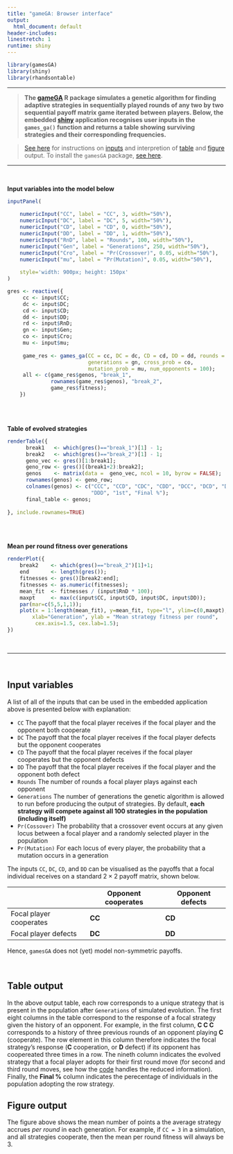 ```yaml
---
title: "gameGA: Browser interface"
output:
  html_document: default
header-includes:
linestretch: 1
runtime: shiny
---
```


```r
library(gamesGA)
library(shiny)
library(rhandsontable)
```

********************************************************************************

> **The [gameGA](https://github.com/bradduthie/gamesGA) R package simulates a genetic algorithm for finding adaptive strategies in sequentially played rounds of any two by two sequential payoff matrix game iterated between players. Below, the embedded [shiny](https://shiny.rstudio.com/) application recognises user inputs in the `games_ga()` function and returns a table showing surviving strategies and their corresponding frequencies.**

> [See here](#help) for instructions on [inputs](#help) and interpretion of [table](#out) and [figure](#out2) output. To install the `gamesGA` package, [see here](https://github.com/bradduthie/gamesGA/blob/master/README.md).

********************************************************************************

<br>

**Input variables into the model below**

```r
inputPanel(
    
    numericInput("CC", label = "CC", 3, width="50%"),
    numericInput("DC", label = "DC", 5, width="50%"),
    numericInput("CD", label = "CD", 0, width="50%"),
    numericInput("DD", label = "DD", 1, width="50%"),
    numericInput("RnD", label = "Rounds", 100, width="50%"),
    numericInput("Gen", label = "Generations", 250, width="50%"),
    numericInput("Cro", label = "Pr(Crossover)", 0.05, width="50%"),
    numericInput("mu", label = "Pr(Mutation)", 0.05, width="50%"),    
    
    style='width: 900px; height: 150px'
)
```


```r
gres <- reactive({ 
     cc <- input$CC;
     dc <- input$DC;
     cd <- input$CD;
     dd <- input$DD;
     rd <- input$RnD;
     gn <- input$Gen;
     co <- input$Cro;
     mu <- input$mu;
 
     game_res <- games_ga(CC = cc, DC = dc, CD = cd, DD = dd, rounds = rd,
                          generations = gn, cross_prob = co, 
                          mutation_prob = mu, num_opponents = 100);     
     all <- c(game_res$genos, "break_1",
              rownames(game_res$genos), "break_2",
              game_res$fitness);
    })
```

<br><br>

**Table of evolved strategies**

```r
renderTable({
      break1   <- which(gres()=="break_1")[1] - 1;
      break2   <- which(gres()=="break_2")[1] - 1;
      geno_vec <- gres()[1:break1];
      geno_row <- gres()[(break1+2):break2];
      genos    <- matrix(data =  geno_vec, ncol = 10, byrow = FALSE);
      rownames(genos) <- geno_row;
      colnames(genos) <- c("CCC", "CCD", "CDC", "CDD", "DCC", "DCD", "DDC",
                           "DDD", "1st", "Final %");
      final_table <- genos;
     
}, include.rownames=TRUE)
```

<br><br>

**Mean per round fitness over generations**

```r
renderPlot({
    break2    <- which(gres()=="break_2")[1]+1;
    end       <- length(gres());
    fitnesses <- gres()[break2:end];
    fitnesses <- as.numeric(fitnesses);
    mean_fit  <- fitnesses / (input$RnD * 100);
    maxpt     <- max(c(input$CC, input$CD, input$DC, input$DD));
    par(mar=c(5,5,1,1));
    plot(x = 1:length(mean_fit), y=mean_fit, type="l", ylim=c(0,maxpt), lwd = 3,
        xlab="Generation", ylab = "Mean strategy fitness per round",
         cex.axis=1.5, cex.lab=1.5);
})
```

<br>

********************************************************************************

<br>

<a name="help">Input variables</a>
--------------------------------------------------------------------------------

A list of all of the inputs that can be used in the embedded application above is presented below with explanation:

 - `CC` The payoff that the focal player receives if the focal player and the opponent both cooperate
 - `DC` The payoff that the focal player receives if the focal player defects but the opponent cooperates
 - `CD` The payoff that the focal player receives if the focal player cooperates but the opponent defects
 - `DD` The payoff that the focal player receives if the focal player and the opponent both defect
 - `Rounds` The number of rounds a focal player plays against each opponent
 - `Generations` The number of generations the genetic algorithm is allowed to run before producing the output of strategies. By default, **each strategy will compete against all 100 strategies in the population (including itself)**
 - `Pr(Cossover)` The probability that a crossover event occurs at any given locus between a focal player and a randomly selected player in the population
 - `Pr(Mutation)` For each locus of every player, the probability that a mutation occurs in a generation
 
 The inputs `CC`, `DC`, `CD`, and `DD` can be visualised as the payoffs that a focal individual receives on a standard $2 \times 2$ payoff matrix, shown below.

|                         | Opponent cooperates | Opponent defects |
|-------------------------|---------------------|------------------|
| Focal player cooperates |   **CC**            |  **CD**          |
| Focal player defects    |   **DC**            |  **DD**          |

Hence, `gamesGA` does not (yet) model non-symmetric payoffs.

<br>

<a name="out">Table output</a>
--------------------------------------------------------------------------------

In the above output table, each row corresponds to a unique strategy that is present in the population after `Generations` of simulated evolution. The first eight columns in the table correspond to the response of a focal strategy given the history of an opponent. For example, in the first column, **C C C** corresponds to a history of three previous rounds of an opponent playing **C** (cooperate). The row element in this column therefore indicates the focal strategy's response (**C** cooperation, or **D** defect) if its opponent has coopereated three times in a row. The nineth column indicates the evolved strategy that a focal player adopts for their first round move (for second and third round moves, see how the [code](https://github.com/bradduthie/gamesGA/blob/master/src/fitness.c) handles the reduced information). Finally, the **Final %** column indicates the perecentage of individuals in the population adopting the row strategy.

<a name="out2">Figure output</a>
--------------------------------------------------------------------------------

The figure above shows the mean number of points a the average strategy accrues *per round* in each generation. For example, if `CC = 3` in a simulation, and all strategies cooperate, then the mean per round fitness will always be 3.



